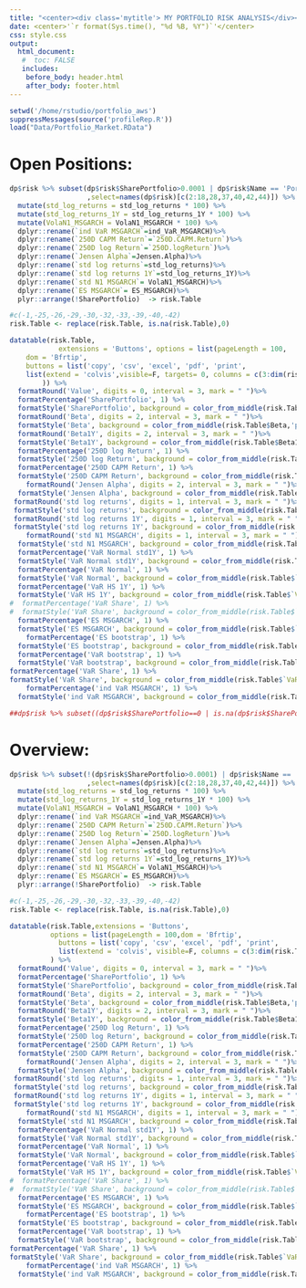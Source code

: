 ```yaml
---
title: "<center><div class='mytitle'> MY PORTFOLIO RISK ANALYSIS</div></center>"
date: <center>'`r format(Sys.time(), "%d %B, %Y")`'</center>
css: style.css
output: 
  html_document:
   #  toc: FALSE
   includes:
    before_body: header.html
    after_body: footer.html
---
```



```r
setwd('/home/rstudio/portfolio_aws')
suppressMessages(source('profileRep.R'))
load("Data/Portfolio_Market.RData")
```

  
# Open Positions:

```r
dp$risk %>% subset(dp$risk$SharePortfolio>0.0001 | dp$risk$Name == 'Portfolio:'
                   ,select=names(dp$risk)[c(2:18,28,37,40,42,44)]) %>%
  mutate(std_log_returns = std_log_returns * 100) %>% 
  mutate(std_log_returns_1Y = std_log_returns_1Y * 100) %>%
  mutate(VolaN1_MSGARCH = VolaN1_MSGARCH * 100) %>%
  dplyr::rename(`ind VaR MSGARCH`=ind_VaR_MSGARCH)%>%
  dplyr::rename(`250D CAPM Return`=`250D.CAPM.Return`)%>%
  dplyr::rename(`250D log Return`=`250D.logReturn`)%>%
  dplyr::rename(`Jensen Alpha`=Jensen.Alpha)%>%
  dplyr::rename(`std log returns`=std_log_returns)%>%  
  dplyr::rename(`std log returns 1Y`=std_log_returns_1Y)%>%  
  dplyr::rename(`std N1 MSGARCH`= VolaN1_MSGARCH)%>%
  dplyr::rename(`ES MSGARCH`= ES_MSGARCH)%>%
  plyr::arrange(!SharePortfolio)  -> risk.Table 

#c(-1,-25,-26,-29,-30,-32,-33,-39,-40,-42)
risk.Table <- replace(risk.Table, is.na(risk.Table),0)

datatable(risk.Table,
            extensions = 'Buttons', options = list(pageLength = 100,
    dom = 'Bfrtip',
    buttons = list('copy', 'csv', 'excel', 'pdf', 'print',
    list(extend = 'colvis',visible=F, targets= 0, columns = c(3:dim(risk.Table)[2])))
        )) %>%
  formatRound('Value', digits = 0, interval = 3, mark = " ")%>%
  formatPercentage('SharePortfolio', 1) %>%
  formatStyle('SharePortfolio', background = color_from_middle(risk.Table$SharePortfolio,'pink','lightblue')) %>%
  formatRound('Beta', digits = 2, interval = 3, mark = " ")%>%
  formatStyle('Beta', background = color_from_middle(risk.Table$Beta,'pink','pink')) %>%
  formatRound('Beta1Y', digits = 2, interval = 3, mark = " ")%>%
  formatStyle('Beta1Y', background = color_from_middle(risk.Table$Beta1Y,'pink','pink')) %>%
  formatPercentage('250D log Return', 1) %>%
  formatStyle('250D log Return', background = color_from_middle(risk.Table$`250D log Return`,'pink','pink')) %>%
  formatPercentage('250D CAPM Return', 1) %>%
  formatStyle('250D CAPM Return', background = color_from_middle(risk.Table$`250D CAPM Return`,'pink','pink')) %>%
    formatRound('Jensen Alpha', digits = 2, interval = 3, mark = " ")%>%
  formatStyle('Jensen Alpha', background = color_from_middle(risk.Table$`Jensen Alpha`,'pink','lightblue')) %>%
 formatRound('std log returns', digits = 1, interval = 3, mark = " ")%>%
 formatStyle('std log returns', background = color_from_middle(risk.Table$`std log returns`,'pink','pink')) %>%
 formatRound('std log returns 1Y', digits = 1, interval = 3, mark = " ")%>%
 formatStyle('std log returns 1Y', background = color_from_middle(risk.Table$`std log returns 1Y`,'pink','pink')) %>%
    formatRound('std N1 MSGARCH', digits = 1, interval = 3, mark = " ")%>%
  formatStyle('std N1 MSGARCH', background = color_from_middle(risk.Table$`std N1 MSGARCH`,'pink','pink')) %>%
  formatPercentage('VaR Normal std1Y', 1) %>%
  formatStyle('VaR Normal std1Y', background = color_from_middle(risk.Table$`VaR Normal std1Y`,'pink','pink')) %>%
  formatPercentage('VaR Normal', 1) %>%
  formatStyle('VaR Normal', background = color_from_middle(risk.Table$`VaR Normal`,'pink','pink')) %>%
  formatPercentage('VaR HS 1Y', 1) %>%
  formatStyle('VaR HS 1Y', background = color_from_middle(risk.Table$`VaR HS 1Y`,'pink','pink')) %>%
#  formatPercentage('VaR Share', 1) %>%
#  formatStyle('VaR Share', background = color_from_middle(risk.Table$`VaR_Share`,'pink','pink')) %>%
  formatPercentage('ES MSGARCH', 1) %>%
  formatStyle('ES MSGARCH', background = color_from_middle(risk.Table$`ES MSGARCH`,'pink','pink')) %>%
    formatPercentage('ES bootstrap', 1) %>%
  formatStyle('ES bootstrap', background = color_from_middle(risk.Table$`ES bootstrap`,'pink','pink')) %>%
  formatPercentage('VaR bootstrap', 1) %>%
  formatStyle('VaR bootstrap', background = color_from_middle(risk.Table$`VaR bootstrap`,'pink','pink')) %>%
formatPercentage('VaR Share', 1) %>%
formatStyle('VaR Share', background = color_from_middle(risk.Table$`VaR Share`,'pink','pink')) %>%
    formatPercentage('ind VaR MSGARCH', 1) %>%
  formatStyle('ind VaR MSGARCH', background = color_from_middle(risk.Table$`ind VaR MSGARCH`,'pink','pink'))

##dp$risk %>% subset((dp$risk$SharePortfolio==0 | is.na(dp$risk$SharePortfolio))& dp$risk$Name != 'Portfolio:'
```

# Overview:

```r

dp$risk %>% subset(!(dp$risk$SharePortfolio>0.0001) | dp$risk$Name == 'Portfolio:'
                   ,select=names(dp$risk)[c(2:18,28,37,40,42,44)]) %>%
  mutate(std_log_returns = std_log_returns * 100) %>% 
  mutate(std_log_returns_1Y = std_log_returns_1Y * 100) %>%
  mutate(VolaN1_MSGARCH = VolaN1_MSGARCH * 100) %>%
  dplyr::rename(`ind VaR MSGARCH`=ind_VaR_MSGARCH)%>%
  dplyr::rename(`250D CAPM Return`=`250D.CAPM.Return`)%>%
  dplyr::rename(`250D log Return`=`250D.logReturn`)%>%
  dplyr::rename(`Jensen Alpha`=Jensen.Alpha)%>%
  dplyr::rename(`std log returns`=std_log_returns)%>%  
  dplyr::rename(`std log returns 1Y`=std_log_returns_1Y)%>%  
  dplyr::rename(`std N1 MSGARCH`= VolaN1_MSGARCH)%>%
  dplyr::rename(`ES MSGARCH`= ES_MSGARCH)%>%
  plyr::arrange(!SharePortfolio)  -> risk.Table 

#c(-1,-25,-26,-29,-30,-32,-33,-39,-40,-42)
risk.Table <- replace(risk.Table, is.na(risk.Table),0)

datatable(risk.Table,extensions = 'Buttons', 
          options = list(pageLength = 100,dom = 'Bfrtip',
            buttons = list('copy', 'csv', 'excel', 'pdf', 'print',
            list(extend = 'colvis', visible=F, columns = c(3:dim(risk.Table)[2]))))
          ) %>%
  formatRound('Value', digits = 0, interval = 3, mark = " ")%>%
  formatPercentage('SharePortfolio', 1) %>%
  formatStyle('SharePortfolio', background = color_from_middle(risk.Table$SharePortfolio,'pink','lightblue')) %>%
  formatRound('Beta', digits = 2, interval = 3, mark = " ")%>%
  formatStyle('Beta', background = color_from_middle(risk.Table$Beta,'pink','pink')) %>%
  formatRound('Beta1Y', digits = 2, interval = 3, mark = " ")%>%
  formatStyle('Beta1Y', background = color_from_middle(risk.Table$Beta1Y,'pink','pink')) %>%
  formatPercentage('250D log Return', 1) %>%
  formatStyle('250D log Return', background = color_from_middle(risk.Table$`250D log Return`,'pink','pink')) %>%
  formatPercentage('250D CAPM Return', 1) %>%
  formatStyle('250D CAPM Return', background = color_from_middle(risk.Table$`250D CAPM Return`,'pink','pink')) %>%
    formatRound('Jensen Alpha', digits = 2, interval = 3, mark = " ")%>%
  formatStyle('Jensen Alpha', background = color_from_middle(risk.Table$`Jensen Alpha`,'pink','lightblue')) %>%
 formatRound('std log returns', digits = 1, interval = 3, mark = " ")%>%
 formatStyle('std log returns', background = color_from_middle(risk.Table$`std log returns`,'pink','pink')) %>%
 formatRound('std log returns 1Y', digits = 1, interval = 3, mark = " ")%>%
 formatStyle('std log returns 1Y', background = color_from_middle(risk.Table$`std log returns 1Y`,'pink','pink')) %>%
    formatRound('std N1 MSGARCH', digits = 1, interval = 3, mark = " ")%>%
  formatStyle('std N1 MSGARCH', background = color_from_middle(risk.Table$`std N1 MSGARCH`,'pink','pink')) %>%
  formatPercentage('VaR Normal std1Y', 1) %>%
  formatStyle('VaR Normal std1Y', background = color_from_middle(risk.Table$`VaR Normal std1Y`,'pink','pink')) %>%
  formatPercentage('VaR Normal', 1) %>%
  formatStyle('VaR Normal', background = color_from_middle(risk.Table$`VaR Normal`,'pink','pink')) %>%
  formatPercentage('VaR HS 1Y', 1) %>%
  formatStyle('VaR HS 1Y', background = color_from_middle(risk.Table$`VaR HS 1Y`,'pink','pink')) %>%
#  formatPercentage('VaR Share', 1) %>%
#  formatStyle('VaR Share', background = color_from_middle(risk.Table$`VaR_Share`,'pink','pink')) %>%
  formatPercentage('ES MSGARCH', 1) %>%
  formatStyle('ES MSGARCH', background = color_from_middle(risk.Table$`ES MSGARCH`,'pink','pink')) %>%
    formatPercentage('ES bootstrap', 1) %>%
  formatStyle('ES bootstrap', background = color_from_middle(risk.Table$`ES bootstrap`,'pink','pink')) %>%
  formatPercentage('VaR bootstrap', 1) %>%
  formatStyle('VaR bootstrap', background = color_from_middle(risk.Table$`VaR bootstrap`,'pink','pink')) %>%
formatPercentage('VaR Share', 1) %>%
formatStyle('VaR Share', background = color_from_middle(risk.Table$`VaR Share`,'pink','pink')) %>%
    formatPercentage('ind VaR MSGARCH', 1) %>%
  formatStyle('ind VaR MSGARCH', background = color_from_middle(risk.Table$`ind VaR MSGARCH`,'pink','pink'))
```